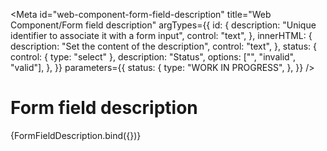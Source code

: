 <!-- @license CC0-1.0 -->


<Meta
  id="web-component-form-field-description"
  title="Web Component/Form field description"
  argTypes={{
    id: {
      description: "Unique identifier to associate it with a form input",
      control: "text",
    },
    innerHTML: {
      description: "Set the content of the description",
      control: "text",
    },
    status: {
      control: { type: "select" },
      description: "Status",
      options: ["", "invalid", "valid"],
    },
  }}
  parameters={{
    status: {
      type: "WORK IN PROGRESS",
    },
  }}
/>

# Form field description

<Canvas>
  <Story
    name="Default"
    args={{
      id: "0427f759-009c-43ad-8e1c-3d7b9982a133",
      innerHTML: "Your password must contain at least 16 characters.",
      status: "",
    }}
  >
    {FormFieldDescription.bind({})}
  </Story>
</Canvas>

<ArgsTable story="Default" />
